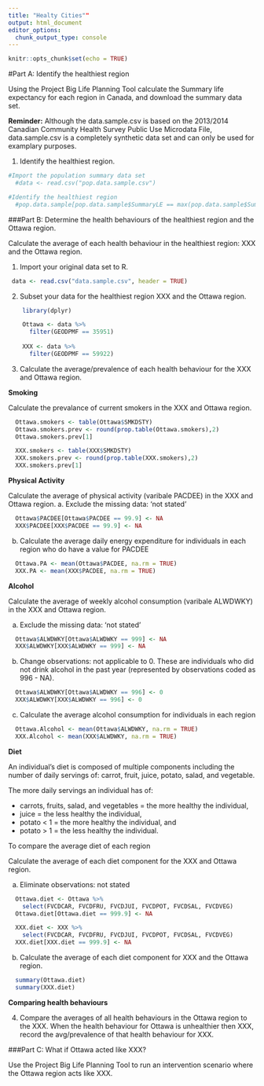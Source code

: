 ```yaml
---
title: "Healty Cities""
output: html_document
editor_options: 
  chunk_output_type: console
---
```


```r
knitr::opts_chunk$set(echo = TRUE)
```

#Part A: Identify the healthiest region

Using the Project Big Life Planning Tool calculate the Summary life expectancy for each region in Canada, and download the summary data set. 

**Reminder:** Although the data.sample.csv is based on the 2013/2014 Canadian Community Health Survey Public Use Microdata File, data.sample.csv is a completely synthetic data set and can only be used for examplary purposes.

1. Identify the healthiest region. 
```r
#Import the population summary data set
  #data <- read.csv("pop.data.sample.csv")

#Identify the healthiest region
  #pop.data.sample[pop.data.sample$SummaryLE == max(pop.data.sample$SummaryLE),]
```

###Part B: Determine the health behaviours of the healthiest region and the Ottawa region. 

Calculate the average of each health behaviour in the healthiest region: XXX and the Ottawa region.

1. Import your original data set to R. 
```r
 data <- read.csv("data.sample.csv", header = TRUE)
```

2. Subset your data for the healthiest region XXX and the Ottawa region. 
```r
    library(dplyr)

    Ottawa <- data %>%
      filter(GEODPMF == 35951)
    
    XXX <- data %>%
      filter(GEODPMF == 59922)
```

3. Calculate the average/prevalence of each health behaviour for the XXX and Ottawa region.

**Smoking**

Calculate the prevalance of current smokers in the XXX and Ottawa region.
```r
  Ottawa.smokers <- table(Ottawa$SMKDSTY)
  Ottawa.smokers.prev <- round(prop.table(Ottawa.smokers),2)
  Ottawa.smokers.prev[1]

  XXX.smokers <- table(XXX$SMKDSTY)
  XXX.smokers.prev <- round(prop.table(XXX.smokers),2)
  XXX.smokers.prev[1]
```


**Physical Activity**

Calculate the average of physical activity (varibale PACDEE) in the XXX and Ottawa region.
a. Exclude the missing data: 'not stated'
```r
  Ottawa$PACDEE[Ottawa$PACDEE == 99.9] <- NA
  XXX$PACDEE[XXX$PACDEE == 99.9] <- NA
```

b. Calculate the average daily energy expenditure for individuals in each region who do have a value for PACDEE
```r
  Ottawa.PA <- mean(Ottawa$PACDEE, na.rm = TRUE)
  XXX.PA <- mean(XXX$PACDEE, na.rm = TRUE)
```  


**Alcohol**

Calculate the average of weekly alcohol consumption (varibale ALWDWKY) in the XXX and Ottawa region.

a. Exclude the missing data: 'not stated'
```r
  Ottawa$ALWDWKY[Ottawa$ALWDWKY == 999] <- NA
  XXX$ALWDWKY[XXX$ALWDWKY == 999] <- NA
```

b. Change observations: not applicable to 0. 
These are individuals who did not drink alcohol in the past year (represented by observations coded as 996 - NA).
```r
  Ottawa$ALWDWKY[Ottawa$ALWDWKY == 996] <- 0
  XXX$ALWDWKY[XXX$ALWDWKY == 996] <- 0
```

c. Calculate the average alcohol consumption for individuals in each region
```r
  Ottawa.Alcohol <- mean(Ottawa$ALWDWKY, na.rm = TRUE)
  XXX.Alcohol <- mean(XXX$ALWDWKY, na.rm = TRUE)
```  


**Diet**

An individual's diet is composed of multiple components including the number of daily servings of: carrot, fruit, juice, potato, salad, and vegetable. 

The more daily servings an individual has of:

- carrots, fruits, salad, and vegetables =  the more healthy the individual, 
- juice = the less healthy the individual,
- potato < 1 = the more healthy the individual,  and
- potato > 1 = the less healthy the individual. 

To compare the average diet of each region


Calculate the average of each diet component for the XXX and Ottawa region.

a. Eliminate observations: not stated

```r
  Ottawa.diet <- Ottawa %>%
    select(FVCDCAR, FVCDFRU, FVCDJUI, FVCDPOT, FVCDSAL, FVCDVEG)
  Ottawa.diet[Ottawa.diet == 999.9] <- NA

  XXX.diet <- XXX %>%
    select(FVCDCAR, FVCDFRU, FVCDJUI, FVCDPOT, FVCDSAL, FVCDVEG)
  XXX.diet[XXX.diet == 999.9] <- NA
```

b. Calculate the average of each diet component for XXX and the Ottawa region.
```r
  summary(Ottawa.diet)
  summary(XXX.diet)
```

**Comparing health behaviours**

4. Compare the averages of all health behaviours in the Ottawa region to the XXX. When the health behaviour for Ottawa is unhealthier then XXX, record the avg/prevalence of that health behaviour for XXX.


###Part C: What if Ottawa acted like XXX?

Use the Project Big Life Planning Tool to run an intervention scenario where the Ottawa region acts like XXX.